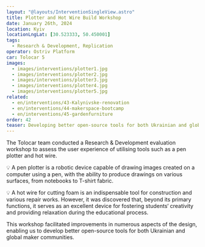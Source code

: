 ```yaml
---
layout: "@layouts/InterventionSingleView.astro"
title: Plotter and Hot Wire Build Workshop
date: January 26th, 2024
location: Kyiv
locationLngLat: [30.523333, 50.450001] 
tags: 
  - Research & Development, Replication
operator: Ostriv Platform
car: Tolocar 5
images:
  - images/interventions/plotter1.jpg  
  - images/interventions/plotter2.jpg
  - images/interventions/plotter3.jpg 
  - images/interventions/plotter4.jpg
  - images/interventions/plotter5.jpg
related:
  - en/interventions/43-Kalynivske-renovation  
  - en/interventions/44-makerspace-bootcamp
  - en/interventions/45-gardenfurniture
order: 42
teaser: Developing better open-source tools for both Ukrainian and global maker communities!
---
```


The Tolocar team conducted a Research & Development evaluation workshop to assess the user experience of utilising tools such as a pen plotter and hot wire.

💡 A pen plotter is a robotic device capable of drawing images created on a computer using a pen, with the ability to produce drawings on various surfaces, from notebooks to T-shirt fabric.

💡 A hot wire for cutting foam is an indispensable tool for construction and various repair works. However, it was discovered that, beyond its primary functions, it serves as an excellent device for fostering students‘ creativity and providing relaxation during the educational process.

This workshop facilitated improvements in numerous aspects of the design, enabling us to develop better open-source tools for both Ukrainian and global maker communities.


